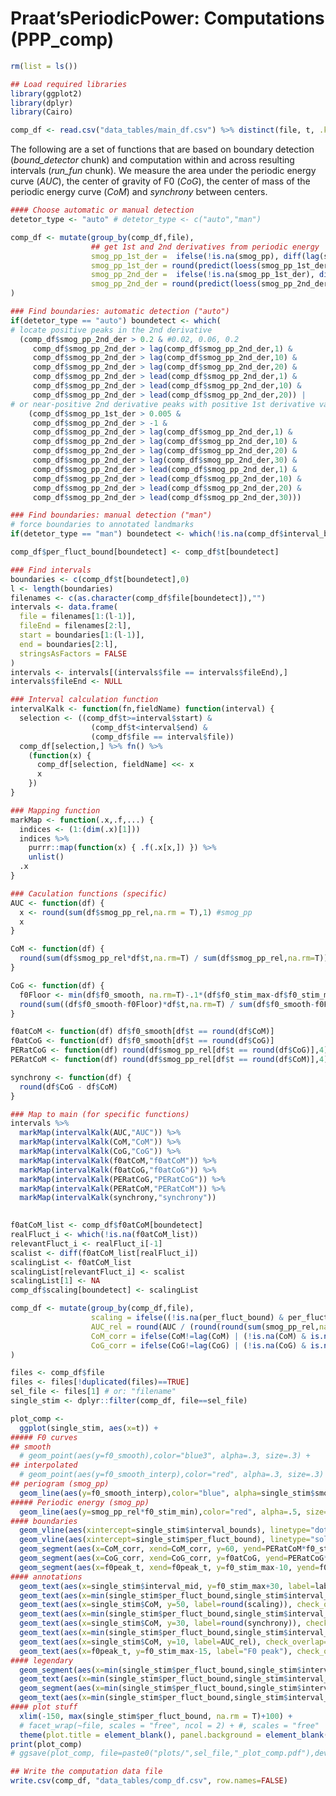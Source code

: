 # Praat'sPeriodicPower: Computations (PPP_comp) 

```r
rm(list = ls())

## Load required libraries 
library(ggplot2)
library(dplyr)
library(Cairo)
```

```r
comp_df <- read.csv("data_tables/main_df.csv") %>% distinct(file, t, .keep_all = TRUE)
```

The following are a set of functions that are based on boundary detection (*bound_detector* chunk) and computation within and across resulting intervals (*run_fun* chunk). We measure the area under the periodic energy curve (*AUC*), the center of gravity of F0 (*CoG*), the center of mass of the periodic energy curve (*CoM*) and *synchrony* between centers.

```r
#### Choose automatic or manual detection
detetor_type <- "auto" # detetor_type <- c("auto","man") 

comp_df <- mutate(group_by(comp_df,file),
                  ## get 1st and 2nd derivatives from periodic energy
                  smog_pp_1st_der =  ifelse(!is.na(smog_pp), diff(lag(smog_pp,1)), 0),
                  smog_pp_1st_der = round(predict(loess(smog_pp_1st_der~t, data=comp_df$file, span=0.1, degree = 1, na.action = "na.exclude")),7),
                  smog_pp_2nd_der =  ifelse(!is.na(smog_pp_1st_der), diff(lag(smog_pp_1st_der,1))*1000, 0),
                  smog_pp_2nd_der = round(predict(loess(smog_pp_2nd_der~t, data=comp_df$file, span=0.1, degree = 1, na.action = "na.exclude")),7)
)

### Find boundaries: automatic detection ("auto")
if(detetor_type == "auto") boundetect <- which(
# locate positive peaks in the 2nd derivative
  (comp_df$smog_pp_2nd_der > 0.2 & #0.02, 0.06, 0.2
     comp_df$smog_pp_2nd_der > lag(comp_df$smog_pp_2nd_der,1) &
     comp_df$smog_pp_2nd_der > lag(comp_df$smog_pp_2nd_der,10) &
     comp_df$smog_pp_2nd_der > lag(comp_df$smog_pp_2nd_der,20) &
     comp_df$smog_pp_2nd_der > lead(comp_df$smog_pp_2nd_der,1) &
     comp_df$smog_pp_2nd_der > lead(comp_df$smog_pp_2nd_der,10) &
     comp_df$smog_pp_2nd_der > lead(comp_df$smog_pp_2nd_der,20)) |
# or near-positive 2nd derivative peaks with positive 1st derivative values
    (comp_df$smog_pp_1st_der > 0.005 &
     comp_df$smog_pp_2nd_der > -1 &
     comp_df$smog_pp_2nd_der > lag(comp_df$smog_pp_2nd_der,1) &
     comp_df$smog_pp_2nd_der > lag(comp_df$smog_pp_2nd_der,10) &
     comp_df$smog_pp_2nd_der > lag(comp_df$smog_pp_2nd_der,20) &
     comp_df$smog_pp_2nd_der > lag(comp_df$smog_pp_2nd_der,30) &
     comp_df$smog_pp_2nd_der > lead(comp_df$smog_pp_2nd_der,1) &
     comp_df$smog_pp_2nd_der > lead(comp_df$smog_pp_2nd_der,10) &
     comp_df$smog_pp_2nd_der > lead(comp_df$smog_pp_2nd_der,20) &
     comp_df$smog_pp_2nd_der > lead(comp_df$smog_pp_2nd_der,30)))

### Find boundaries: manual detection ("man")
# force boundaries to annotated landmarks
if(detetor_type == "man") boundetect <- which(!is.na(comp_df$interval_bounds))

comp_df$per_fluct_bound[boundetect] <- comp_df$t[boundetect]

```

```r

### Find intervals
boundaries <- c(comp_df$t[boundetect],0)
l <- length(boundaries)
filenames <- c(as.character(comp_df$file[boundetect]),"")
intervals <- data.frame(
  file = filenames[1:(l-1)],
  fileEnd = filenames[2:l],
  start = boundaries[1:(l-1)],
  end = boundaries[2:l],
  stringsAsFactors = FALSE
)
intervals <- intervals[(intervals$file == intervals$fileEnd),]
intervals$fileEnd <- NULL

### Interval calculation function
intervalKalk <- function(fn,fieldName) function(interval) {
  selection <- ((comp_df$t>=interval$start) &
                  (comp_df$t<interval$end) &
                  (comp_df$file == interval$file))
  comp_df[selection,] %>% fn() %>% 
    (function(x) {
      comp_df[selection, fieldName] <<- x
      x
    })
}

### Mapping function
markMap <- function(.x,.f,...) {
  indices <- (1:(dim(.x)[1]))
  indices %>%
    purrr::map(function(x) { .f(.x[x,]) }) %>%
    unlist()
  .x
}

### Caculation functions (specific)
AUC <- function(df) {
  x <- round(sum(df$smog_pp_rel,na.rm = T),1) #smog_pp
  x
}

CoM <- function(df) {
  round(sum(df$smog_pp_rel*df$t,na.rm=T) / sum(df$smog_pp_rel,na.rm=T))
}

CoG <- function(df) {
  f0Floor <- min(df$f0_smooth, na.rm=T)-.1*(df$f0_stim_max-df$f0_stim_min) 
  round(sum((df$f0_smooth-f0Floor)*df$t,na.rm=T) / sum(df$f0_smooth-f0Floor,na.rm=T))
}

f0atCoM <- function(df) df$f0_smooth[df$t == round(df$CoM)] 
f0atCoG <- function(df) df$f0_smooth[df$t == round(df$CoG)]
PERatCoG <- function(df) round(df$smog_pp_rel[df$t == round(df$CoG)],4)
PERatCoM <- function(df) round(df$smog_pp_rel[df$t == round(df$CoM)],4)

synchrony <- function(df) {
  round(df$CoG - df$CoM)
}

### Map to main (for specific functions)
intervals %>%
  markMap(intervalKalk(AUC,"AUC")) %>%
  markMap(intervalKalk(CoM,"CoM")) %>%
  markMap(intervalKalk(CoG,"CoG")) %>%
  markMap(intervalKalk(f0atCoM,"f0atCoM")) %>%
  markMap(intervalKalk(f0atCoG,"f0atCoG")) %>%
  markMap(intervalKalk(PERatCoG,"PERatCoG")) %>%
  markMap(intervalKalk(PERatCoM,"PERatCoM")) %>%
  markMap(intervalKalk(synchrony,"synchrony"))
  

f0atCoM_list <- comp_df$f0atCoM[boundetect]
realFluct_i <- which(!is.na(f0atCoM_list))
relevantFluct_i <- realFluct_i[-1]
scalist <- diff(f0atCoM_list[realFluct_i])
scalingList <- f0atCoM_list
scalingList[relevantFluct_i] <- scalist
scalingList[1] <- NA  
comp_df$scaling[boundetect] <- scalingList

comp_df <- mutate(group_by(comp_df,file),
                  scaling = ifelse((!is.na(per_fluct_bound) & per_fluct_bound>min(per_fluct_bound, na.rm = T) & !is.na(f0atCoM)), scaling, NA),
                  AUC_rel = round(AUC / (round(round(sum(smog_pp_rel,na.rm = T),1) / length(levels(as.factor(CoM))),1)), 2),
                  CoM_corr = ifelse(CoM!=lag(CoM) | (!is.na(CoM) & is.na(lag(CoM))),CoM,NA),
                  CoG_corr = ifelse(CoG!=lag(CoG) | (!is.na(CoG) & is.na(lag(CoG))),CoG,NA)
)

```

```r

files <- comp_df$file
files <- files[!duplicated(files)==TRUE]
sel_file <- files[1] # or: "filename" 
single_stim <- dplyr::filter(comp_df, file==sel_file)

plot_comp <-
  ggplot(single_stim, aes(x=t)) +
##### F0 curves
## smooth
  # geom_point(aes(y=f0_smooth),color="blue3", alpha=.3, size=.3) +
## interpolated
  # geom_point(aes(y=f0_smooth_interp),color="red", alpha=.3, size=.3) +
## periogram (smog_pp)
  geom_line(aes(y=f0_smooth_interp),color="blue", alpha=single_stim$smog_pp_rel, size=single_stim$smog_pp_rel*3.5) +
##### Periodic energy (smog_pp)
  geom_line(aes(y=smog_pp_rel*f0_stim_min),color="red", alpha=.5, size=.5) +
#### boundaries
  geom_vline(aes(xintercept=single_stim$interval_bounds), linetype="dotted", color="black", size=.5, alpha=.5) +
  geom_vline(aes(xintercept=single_stim$per_fluct_bound), linetype="solid", color="red", size=.5, alpha=.3) + 
  geom_segment(aes(x=CoM_corr, xend=CoM_corr, y=60, yend=PERatCoM*f0_stim_min), position = "dodge", color="red", size=.3, alpha=.8, linetype = "longdash", lineend = "round") + 
  geom_segment(aes(x=CoG_corr, xend=CoG_corr, y=f0atCoG, yend=PERatCoG*f0_stim_min), position = "dodge", color="blue", size=.3, alpha=.8, linetype = "dotdash", lineend = "round") +
  geom_segment(aes(x=f0peak_t, xend=f0peak_t, y=f0_stim_max-10, yend=f0_stim_max+10), position = "dodge", color="#E066FF", size=1, alpha=.8, linetype = "solid", lineend = "round") +
#### annotations
  geom_text(aes(x=single_stim$interval_mid, y=f0_stim_max+30, label=label, check_overlap=T), color="black", size=7, family= "Times") +
  geom_text(aes(x=min(single_stim$per_fluct_bound,single_stim$interval_bounds,na.rm = T)-5, y=50, label="Scaling (difference in Hz):"), check_overlap=T, color="black", size=4.2, family= "Helvetica", hjust="right") + 
  geom_text(aes(x=single_stim$CoM, y=50, label=round(scaling)), check_overlap=T, color="black", size=4.2, family= "Helvetica") + 
  geom_text(aes(x=min(single_stim$per_fluct_bound,single_stim$interval_bounds,na.rm = T)-5, y=30, label="Synchrony (distance in ms):"), check_overlap=T, color="black", size=4.2, family= "Helvetica", hjust="right") + 
  geom_text(aes(x=single_stim$CoM, y=30, label=round(synchrony)), check_overlap=T, color="black", size=4.2, family= "Helvetica") +
  geom_text(aes(x=min(single_stim$per_fluct_bound,single_stim$interval_bounds,na.rm = T)-5, y=10, label="Mass (relative AUC):"), check_overlap=T, color="black", size=4.2, family= "Helvetica", hjust="right") + 
  geom_text(aes(x=single_stim$CoM, y=10, label=AUC_rel), check_overlap=T, color="black", size=4.2, family= "Helvetica") +
  geom_text(aes(x=f0peak_t, y=f0_stim_max-15, label="F0 peak"), check_overlap=T, color="#E066FF", size=3, family= "Helvetica") +
#### legendary
  geom_segment(aes(x=min(single_stim$per_fluct_bound,single_stim$interval_bounds,na.rm = T)-10, xend=min(single_stim$per_fluct_bound,single_stim$interval_bounds,na.rm = T)-10, y=65, yend=85), color="red", size=.3, alpha=.8, linetype = "dashed", lineend = "round", position = "dodge") +
  geom_text(aes(x=min(single_stim$per_fluct_bound,single_stim$interval_bounds,na.rm = T)-20, y=75), label="CoM", color="red", alpha=1, size=4.2, family = "Helvetica", check_overlap=T, na.rm = T, hjust="right") +
  geom_segment(aes(x=min(single_stim$per_fluct_bound,single_stim$interval_bounds,na.rm = T)-10, xend=min(single_stim$per_fluct_bound,single_stim$interval_bounds,na.rm = T)-10, y=90, yend=110), color="blue", size=.3, alpha=.8, linetype = "dotdash", lineend = "round", position = "dodge") +
  geom_text(aes(x=min(single_stim$per_fluct_bound,single_stim$interval_bounds,na.rm = T)-20, y=100), label="CoG", color="blue", alpha=1, size=4.2, family = "Helvetica", check_overlap=T, na.rm = T, hjust="right") +
#### plot stuff
  xlim(-150, max(single_stim$per_fluct_bound, na.rm = T)+100) +
  # facet_wrap(~file, scales = "free", ncol = 2) + #, scales = "free"
  theme(plot.title = element_blank(), panel.background = element_blank(), plot.background = element_rect(fill = "white"), panel.grid = element_blank(), axis.title = element_blank(), axis.text.x = element_text(size = 8), axis.text.y = element_text(size = 8), axis.ticks = element_blank(), strip.text = element_text(size = 8)) 
print(plot_comp)
# ggsave(plot_comp, file=paste0("plots/",sel_file,"_plot_comp.pdf"),device=cairo_pdf)

```

```r
## Write the computation data file
write.csv(comp_df, "data_tables/comp_df.csv", row.names=FALSE)
```